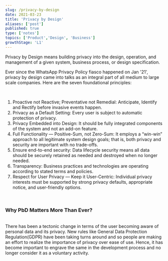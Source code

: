 ```yaml
---
slug: /privacy-by-design
date: 2021-03-23
title: 'Privacy by Design'
aliases: ['post']
published: true
type: ['notes']
topics: ['Product','Design', 'Business']
growthStage: 'L1'
---
```


Privacy by Design means building privacy into the design, operation, and management of a given system, business process, or design specification.

Ever since the WhatsApp Privacy Policy fiasco happened on Jan '21', privacy by design came into talks as an integral part of all medium to large scale companies.
Here are the seven foundational principles:

<br/>

<ol>
<li> Proactive not Reactive; Preventative not Remedial: Anticipate, Identify and Rectify before invasive events happen.</li>

<li> Privacy as a Default Setting: Every user is subject to automatic protection of privacy.</li>

<li> Privacy Embedded into Design: It should be fully integrated components of the system and not an add-on feature.</li>

<li> Full Functionality — Positive-Sum, not Zero-Sum: It employs a “win-win” approach to all legitimate system design goals; that is, both privacy and security are important with no trade-offs.</li>

<li> Ensure end-to-end security: Data lifecycle security means all data should be securely retained as needed and destroyed when no longer needed.</li>

<li> Transparency: Business practices and technologies are operating according to stated terms and policies.</li>

<li> Respect for User Privacy — Keep it User-Centric: Individual privacy interests must be supported by strong privacy defaults, appropriate notice, and user-friendly options.</li>

</ol>

<br/>

### Why PbD Matters More Than Ever?
<br/>
There has been a tectonic change in terms of the user becoming aware of personal data and its privacy. New rules like General Data Protection Regulation(GDPR) have been taking turns around and so people are making an effort to realize the importance of privacy over ease of use. Hence, it has become important to engrave the same in the development process and no longer consider it as a voluntary activity.
